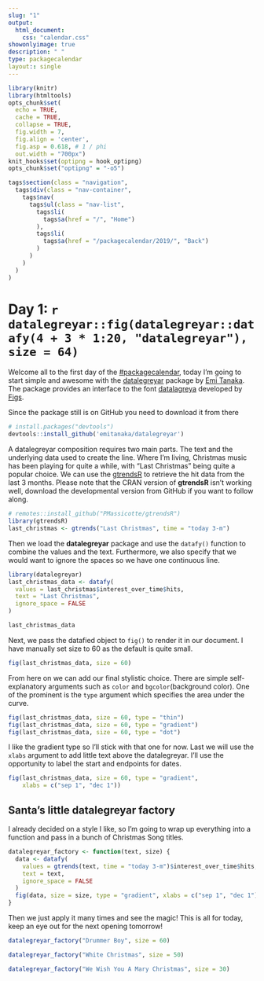 ```yaml
---
slug: "1"
output: 
  html_document:
    css: "calendar.css"
showonlyimage: true
description: " "
type: packagecalendar
layout:: single
---
```


<html>
    <link rel="stylesheet" href="calendar-post.css"/>
</html>

```r
library(knitr)
library(htmltools)
opts_chunk$set(
  echo = TRUE, 
  cache = TRUE,
  collapse = TRUE,
  fig.width = 7, 
  fig.align = 'center',
  fig.asp = 0.618, # 1 / phi
  out.width = "700px")
knit_hooks$set(optipng = hook_optipng)
opts_chunk$set("optipng" = "-o5")
```

```r
tags$section(class = "navigation",
  tags$div(class = "nav-container",
    tags$nav(
      tags$ul(class = "nav-list",
        tags$li(
          tags$a(href = "/", "Home")
        ),
        tags$li(
          tags$a(href = "/packagecalendar/2019/", "Back")
        )
      )
    )
  )
)
```

# Day 1: `r datalegreyar::fig(datalegreyar::datafy(4 + 3 * 1:20, "datalegreyar"), size = 64)`

Welcome all to the first day of the [#packagecalendar](https://twitter.com/hashtag/packagecalendar),
today I'm going to start simple and awesome with the [datalegreyar](https://github.com/emitanaka/datalegreyar) package by [Emi Tanaka](https://twitter.com/statsgen). 
The package provides an interface to the font [datalagreya](https://github.com/figs-lab/datalegreya) developed by [Figs](https://www.figs-lab.com/).

Since the package still is on GitHub you need to download it from there

```r
# install.packages("devtools")
devtools::install_github('emitanaka/datalegreyar')
```

A datalegreyar composition requires two main parts. 
The text and the underlying data used to create the line. 
Where I'm living, Christmas music has been playing for quite a while, 
with "Last Christmas" being quite a popular choice. 
We can use the [gtrendsR](https://github.com/PMassicotte/gtrendsR) to retrieve the hit data from the last 3 months.
Please note that the CRAN version of **gtrendsR** isn't working well, 
download the developmental version from GitHub if you want to follow along.

```r
# remotes::install_github("PMassicotte/gtrendsR")
library(gtrendsR)
last_christmas <- gtrends("Last Christmas", time = "today 3-m")
```

Then we load the **datalegreyar** package and use the `datafy()` function to combine the values and the text. 
Furthermore, we also specify that we would want to ignore the spaces so we have one continuous line.

```r
library(datalegreyar)
last_christmas_data <- datafy(
  values = last_christmas$interest_over_time$hits,
  text = "Last Christmas",
  ignore_space = FALSE
)

last_christmas_data
```

Next, we pass the datafied object to `fig()` to render it in our document. 
I have manually set size to 60 as the default is quite small.

```r
fig(last_christmas_data, size = 60)
```

From here on we can add our final stylistic choice. 
There are simple self-explanatory arguments such as `color` and `bgcolor`(background color).
One of the prominent is the `type` argument which specifies the area under the curve.

```r
fig(last_christmas_data, size = 60, type = "thin")
fig(last_christmas_data, size = 60, type = "gradient")
fig(last_christmas_data, size = 60, type = "dot")
```

I like the gradient type so I'll stick with that one for now.
Last we will use the `xlabs` argument to add little text above the datalegreyar.
I'll use the opportunity to label the start and endpoints for dates.

```r
fig(last_christmas_data, size = 60, type = "gradient", 
    xlabs = c("sep 1", "dec 1"))
```

## Santa's little datalegreyar factory

I already decided on a style I like, so I'm going to wrap up everything into a function and pass in a bunch of Christmas Song titles.

```r
datalegreyar_factory <- function(text, size) {
  data <- datafy(
    values = gtrends(text, time = "today 3-m")$interest_over_time$hits,
    text = text,
    ignore_space = FALSE
  )
  fig(data, size = size, type = "gradient", xlabs = c("sep 1", "dec 1"))
}
```

Then we just apply it many times and see the magic! 
This is all for today, keep an eye out for the next opening tomorrow!

```r
datalegreyar_factory("Drummer Boy", size = 60) 
```


```r
datalegreyar_factory("White Christmas", size = 50) 
```


```r
datalegreyar_factory("We Wish You A Mary Christmas", size = 30) 
```
